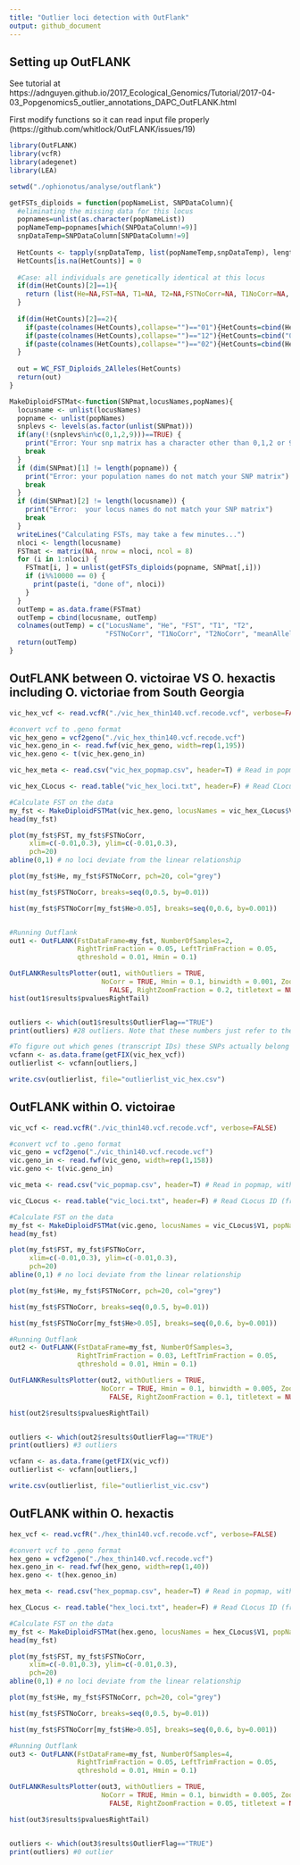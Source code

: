 ```yaml
---
title: "Outlier loci detection with OutFlank"
output: github_document
---
```


## Setting up OutFLANK
See tutorial at https://adnguyen.github.io/2017_Ecological_Genomics/Tutorial/2017-04-03_Popgenomics5_outlier_annotations_DAPC_OutFLANK.html

First modify functions so it can read input file properly (https://github.com/whitlock/OutFLANK/issues/19)
```r
library(OutFLANK)
library(vcfR)
library(adegenet)
library(LEA)

setwd("./ophionotus/analyse/outflank")

getFSTs_diploids = function(popNameList, SNPDataColumn){  
  #eliminating the missing data for this locus
  popnames=unlist(as.character(popNameList))
  popNameTemp=popnames[which(SNPDataColumn!=9)]
  snpDataTemp=SNPDataColumn[SNPDataColumn!=9]
  
  HetCounts <- tapply(snpDataTemp, list(popNameTemp,snpDataTemp), length)
  HetCounts[is.na(HetCounts)] = 0
  
  #Case: all individuals are genetically identical at this locus
  if(dim(HetCounts)[2]==1){
    return (list(He=NA,FST=NA, T1=NA, T2=NA,FSTNoCorr=NA, T1NoCorr=NA, T2NoCorr=NA,meanAlleleFreq = NA))
  }
  
  if(dim(HetCounts)[2]==2){
    if(paste(colnames(HetCounts),collapse="")=="01"){HetCounts=cbind(HetCounts,"2"=0)}
    if(paste(colnames(HetCounts),collapse="")=="12"){HetCounts=cbind("0"=0,HetCounts)} 
    if(paste(colnames(HetCounts),collapse="")=="02"){HetCounts=cbind(HetCounts[,1],"1"=0, HetCounts[,2])}
  }
  
  out = WC_FST_Diploids_2Alleles(HetCounts)	
  return(out)
}

MakeDiploidFSTMat<-function(SNPmat,locusNames,popNames){
  locusname <- unlist(locusNames)
  popname <- unlist(popNames)
  snplevs <- levels(as.factor(unlist(SNPmat)))
  if(any(!(snplevs%in%c(0,1,2,9)))==TRUE) {
    print("Error: Your snp matrix has a character other than 0,1,2 or 9")
    break
  }
  if (dim(SNPmat)[1] != length(popname)) {
    print("Error: your population names do not match your SNP matrix")
    break
  }
  if (dim(SNPmat)[2] != length(locusname)) {
    print("Error:  your locus names do not match your SNP matrix")
    break
  }
  writeLines("Calculating FSTs, may take a few minutes...")
  nloci <- length(locusname)
  FSTmat <- matrix(NA, nrow = nloci, ncol = 8)
  for (i in 1:nloci) {
    FSTmat[i, ] = unlist(getFSTs_diploids(popname, SNPmat[,i]))
    if (i%%10000 == 0) {
      print(paste(i, "done of", nloci))
    }
  }
  outTemp = as.data.frame(FSTmat)
  outTemp = cbind(locusname, outTemp)
  colnames(outTemp) = c("LocusName", "He", "FST", "T1", "T2", 
                        "FSTNoCorr", "T1NoCorr", "T2NoCorr", "meanAlleleFreq")
  return(outTemp)
}
```

## OutFLANK between O. victoirae VS O. hexactis including O. victoriae from South Georgia
```r
vic_hex_vcf <- read.vcfR("./vic_hex_thin140.vcf.recode.vcf", verbose=FALSE)

#convert vcf to .geno format 
vic_hex_geno = vcf2geno("./vic_hex_thin140.vcf.recode.vcf")
vic_hex.geno_in <- read.fwf(vic_hex_geno, width=rep(1,195))
vic_hex.geno <- t(vic_hex.geno_in)

vic_hex_meta <- read.csv("vic_hex_popmap.csv", header=T) # Read in popmap, with O. victoriae from South Georgia listed as O. hexactis

vic_hex_CLocus <- read.table("vic_hex_loci.txt", header=F) # Read CLocus ID (from --012 of vcftools / *.012.pos)

#Calculate FST on the data
my_fst <- MakeDiploidFSTMat(vic_hex.geno, locusNames = vic_hex_CLocus$V1, popNames = vic_hex_meta$species)
head(my_fst)

plot(my_fst$FST, my_fst$FSTNoCorr, 
     xlim=c(-0.01,0.3), ylim=c(-0.01,0.3),
     pch=20)
abline(0,1) # no loci deviate from the linear relationship 

plot(my_fst$He, my_fst$FSTNoCorr, pch=20, col="grey")

hist(my_fst$FSTNoCorr, breaks=seq(0,0.5, by=0.01))

hist(my_fst$FSTNoCorr[my_fst$He>0.05], breaks=seq(0,0.6, by=0.001))


#Running Outflank 
out1 <- OutFLANK(FstDataFrame=my_fst, NumberOfSamples=2,
                 RightTrimFraction = 0.05, LeftTrimFraction = 0.05,
                 qthreshold = 0.01, Hmin = 0.1)

OutFLANKResultsPlotter(out1, withOutliers = TRUE,
                       NoCorr = TRUE, Hmin = 0.1, binwidth = 0.001, Zoom =
                         FALSE, RightZoomFraction = 0.2, titletext = NULL)
hist(out1$results$pvaluesRightTail)


outliers <- which(out1$results$OutlierFlag=="TRUE")
print(outliers) #28 outliers. Note that these numbers just refer to the rank order of the SNPs in your data matrix. 

#To figure out which genes (transcript IDs) these SNPs actually belong to, read vcf file
vcfann <- as.data.frame(getFIX(vic_hex_vcf))
outlierlist <- vcfann[outliers,]

write.csv(outlierlist, file="outlierlist_vic_hex.csv")
```

## OutFLANK within O. victoirae
```r
vic_vcf <- read.vcfR("./vic_thin140.vcf.recode.vcf", verbose=FALSE)

#convert vcf to .geno format 
vic_geno = vcf2geno("./vic_thin140.vcf.recode.vcf")
vic.geno_in <- read.fwf(vic_geno, width=rep(1,158))
vic.geno <- t(vic.geno_in)

vic_meta <- read.csv("vic_popmap.csv", header=T) # Read in popmap, with O. victoriae separated from enviroments (deep, shelf, island)

vic_CLocus <- read.table("vic_loci.txt", header=F) # Read CLocus ID (from --012 of vcftools / *.012.pos)

#Calculate FST on the data
my_fst <- MakeDiploidFSTMat(vic.geno, locusNames = vic_CLocus$V1, popNames = vic_meta$ecotype)
head(my_fst)

plot(my_fst$FST, my_fst$FSTNoCorr, 
     xlim=c(-0.01,0.3), ylim=c(-0.01,0.3),
     pch=20)
abline(0,1) # no loci deviate from the linear relationship 

plot(my_fst$He, my_fst$FSTNoCorr, pch=20, col="grey")

hist(my_fst$FSTNoCorr, breaks=seq(0,0.5, by=0.01))

hist(my_fst$FSTNoCorr[my_fst$He>0.05], breaks=seq(0,0.6, by=0.001))

#Running Outflank 
out2 <- OutFLANK(FstDataFrame=my_fst, NumberOfSamples=3,
                 RightTrimFraction = 0.03, LeftTrimFraction = 0.05,
                 qthreshold = 0.01, Hmin = 0.1)

OutFLANKResultsPlotter(out2, withOutliers = TRUE,
                       NoCorr = TRUE, Hmin = 0.1, binwidth = 0.005, Zoom =
                         FALSE, RightZoomFraction = 0.1, titletext = NULL)

hist(out2$results$pvaluesRightTail)


outliers <- which(out2$results$OutlierFlag=="TRUE")
print(outliers) #3 outliers

vcfann <- as.data.frame(getFIX(vic_vcf))
outlierlist <- vcfann[outliers,]

write.csv(outlierlist, file="outlierlist_vic.csv")
```

## OutFLANK within O. hexactis
```r
hex_vcf <- read.vcfR("./hex_thin140.vcf.recode.vcf", verbose=FALSE)

#convert vcf to .geno format 
hex_geno = vcf2geno("./hex_thin140.vcf.recode.vcf")
hex.geno_in <- read.fwf(hex_geno, width=rep(1,40))
hex.geno <- t(hex.genoo_in)

hex_meta <- read.csv("hex_popmap.csv", header=T) # Read in popmap, with O. hexactis separated by locations

hex_CLocus <- read.table("hex_loci.txt", header=F) # Read CLocus ID (from --012 of vcftools / *.012.pos)

#Calculate FST on the data
my_fst <- MakeDiploidFSTMat(hex.geno, locusNames = hex_CLocus$V1, popNames = hex_meta$location)
head(my_fst)

plot(my_fst$FST, my_fst$FSTNoCorr, 
     xlim=c(-0.01,0.3), ylim=c(-0.01,0.3),
     pch=20)
abline(0,1) # no loci deviate from the linear relationship 

plot(my_fst$He, my_fst$FSTNoCorr, pch=20, col="grey")

hist(my_fst$FSTNoCorr, breaks=seq(0,0.5, by=0.01))

hist(my_fst$FSTNoCorr[my_fst$He>0.05], breaks=seq(0,0.6, by=0.001))

#Running Outflank 
out3 <- OutFLANK(FstDataFrame=my_fst, NumberOfSamples=4,
                 RightTrimFraction = 0.05, LeftTrimFraction = 0.05,
                 qthreshold = 0.01, Hmin = 0.1)

OutFLANKResultsPlotter(out3, withOutliers = TRUE,
                       NoCorr = TRUE, Hmin = 0.1, binwidth = 0.005, Zoom =
                         FALSE, RightZoomFraction = 0.05, titletext = NULL)

hist(out3$results$pvaluesRightTail)


outliers <- which(out3$results$OutlierFlag=="TRUE")
print(outliers) #0 outlier
```